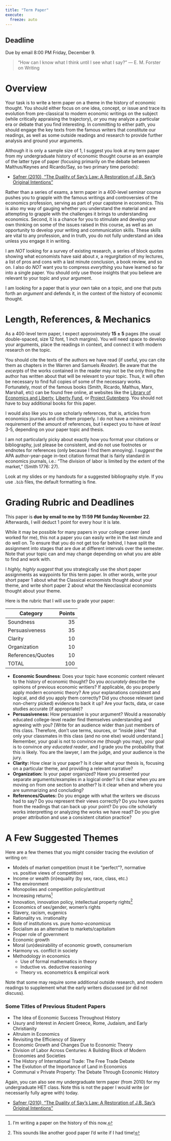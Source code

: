 ```yaml
---
title: "Term Paper"
execute:
  freeze: auto
---
```


::: {.callout-note appearance="minimal"}
# Deadline
Due by email 8:00 PM Friday, December 9.
:::

> "How can I know what I think until I see what I say?" --- E. M. Forster on Writing

# Overview

Your task is to write a term paper on a theme in the history of economic thought. You should either focus on one idea, concept, or issue and trace its evolution from pre-classical to modern economic writings on the subject (while critically appraising the trajectory), *or* you may analyze a particular era or debate that you find interesting. In committing to either path, you should engage the key texts from the famous writers that constitute our readings, as well as some outside readings and research to provide further analysis and ground your arguments.

Although it is only a sample size of 1, I suggest you look at my term paper from my undergraduate history of economic thought course as an example of the latter type of paper (focusing primarily on the debate between Malthus/Keynes and Ricardo/Say, so two primary time periods):

- [<i class="fas fa-file-pdf"></i> Safner (2010), “The Duality of Say’s Law: A Restoration of J.B. Say’s Original Intentions”](/readings/Safner-2010.pdf)

Rather than a series of exams, a term paper in a 400-level seminar course pushes you to grapple with the famous writings and controversies of the economics profession, serving as part of your capstone in economics. This is also my way of gauging whether you understand the material and are attempting to grapple with the challenges it brings to understanding economics. Second, it is a chance for you to stimulate and develop your own thinking on some of the issues raised in this course, as well as an opportunity to develop your writing and communication skills. These skills are vital to any profession, and in truth, you do not fully understand an idea unless you engage it in writing.

I am *NOT* looking for a survey of existing research, a series of block quotes showing what economists have said about $x$, a regurgitation of my lectures, a list of pros and cons with a last minute conclusion, a book review, and so on. I also do *NOT* want you to compress *everything* you have learned so far into a single paper. You should only use those insights that you believe are relevant to your topic and your argument. 

I am looking for a paper that is your own take on a topic, and one that puts forth an *argument* and defends it, in the context of the history of economic thought.

# Length, References, & Mechanics

As a 400-level term paper, I expect approximately $\mathbf{15 \pm 5}$ pages (the usual double-spaced, size 12 font, 1 inch margins). You will need space to develop your arguments, place the readings in context, and connect it with modern research on the topic.

You should cite the texts of the authors we have read (if useful, you can cite them as chapters in the Warren and Samuels *Reader*). Be aware that the *excerpts* of the works contained in the reader may not be the only thing the author has written about that will be relevant to your topic. Thus, it will often be necessary to find full copies of some of the necessary works. Fortunately, most of the famous books (Smith, Ricardo, Malthus, Marx, Marshall, etc) can be found free online, at websites like the [Library of Economics and Liberty](https://www.econlib.org/books/), [Liberty Fund](https://oll.libertyfund.org/), or [Project Gutenberg](https://www.gutenberg.org/). You should not have to buy additional books for this paper.

I would also like you to use scholarly references, that is, articles from economics journals and cite them properly. I do not have a minimum requirement of the amount of references, but I expect you to have *at least* 3-5, depending on your paper topic and thesis. 

I am not particularly picky about exactly how you format your citations or bibliography, just please be consistent, and do not use footnotes or endnotes for references (only because I find them annoying). I *suggest* the APA author-year-page in-text citation format that is fairly standard in economics journals, i.e.: “The division of labor is limited by the extent of the market,” (Smith 1776: 27). 

Look at my slides or my handouts for a suggested bibliography style. If you use `.bib` files, the default formatting is fine.

# Grading Rubric and Deadlines

This paper is **due by email to me by 11:59 PM Sunday November 22**. Afterwards, I will deduct 1 point for every hour it is late.

While it may be possible for many papers in your college career (and worked for me), this not a paper you can easily write in the last minute and do well on. To ensure that you do not get too far behind, I have split the assignment into stages that are due at different intervals over the semester. Note that your topic can and may change depending on what you are able to find and work with.

I *highly, highly suggest* that you strategically use the short paper assignments as waypoints for this term paper. In other words, write your short paper 1 about what the Classical economists thought about your theme, and write short paper 2 about what the Neoclassical economists thought about your theme.

Here is the rubric that I will use to grade your paper:

| Category | Points |
|----------|-------:|
| Soundness | 35 |
| Persuasiveness | 35 |
| Clarity | 10 |
| Organization | 10 |
| References/Quotes | 10 |
| TOTAL | 100 |

- **Economic Soundness**: Does your topic have economic content relevant to the history of economic thought? Do you *accurately* describe the opinions of previous economic writiers? If applicable, do you properly apply modern economic theory? Are your explanations consistent and logical, and did you apply them correctly? Did you choose relevant (and non-cherry picked) evidence to back it up? Are your facts, data, or case studies accurate (if appropriate)? 
- **Persuasiveness:** How persuasive is your argument? Would a reasonably educated college-level reader find themselves understanding and agreeing with you? [Write for an audience wider than just members of this class. Therefore, don't use terms, sources, or "inside jokes" that only your classmates in this class (and no one else) would understand.] Remember, your goal is not to convince *me* (though you may), your goal is to convince *any educated reader*, and I grade you the probability that this is likely. You are the lawyer, I am the judge, and your audience is the jury.
- **Clarity:** How clear is your paper? Is it clear what your thesis is, focusing on a particular theme, and providing a relevant narrative?
- **Organization:** Is your paper organized? Have you presented your separate arguments/examples in a logical order? Is it clear when you are moving on from one section to another? Is it clear when and where you are summarizing and concluding?
- **References/Quotes:** Do you engage with what the writers we discuss had to say? Do you represent their views correctly? Do you have quotes from the readings that can back up your point? Do you cite scholarly works interpretting or analyzing the works we have read? Do you give proper attribution and use a consistent citation practice?

# A Few Suggested Themes

Here are a few themes that you might consider tracing the evolution of writing on:

- Models of market competition (must it be “perfect”?, normative vs. positive views of competition)
- Income or wealth (in)equality (by sex, race, class, etc.)
- The environment
- Monopolies and competition policy/antitrust
- Increasing returns^[I’m writing a paper on the history of this now.]
- Innovation, innovation policy, intellectual property rights^[This sounds like another good paper I’d write if I had time!]
- Economics of sex/gender, women’s rights
- Slavery, racism, eugenics
- Rationality vs. irrationality
- Role of institutions vs. pure *homo-economicus*
- Socialism as an alternative to markets/capitalism
- Proper role of government
- Economic growth
- Moral (un)desirability of economic growth, consumerism
- Harmony vs. conflict in society
- Methodology in economics
  - Use of formal mathematics in theory
  - Inductive vs. deductive reasoning
  - Theory vs. econometrics & empirical work

Note that some may require some additional outside research, and modern readings to supplement what the early writers discussed (or did not discuss).

### Some Titles of Previous Student Papers

- The Idea of Economic Success Throughout History
- Usury and Interest in Ancient Greece, Rome, Judaism, and Early Christianity
- Altruism in Economics
- Revisiting the Efficiency of Slavery
- Economic Growth and Changes Due to Economic Theory
- Division of Labor Across Centuries: A Building Block of Modern Economies and Societies
- The History of International Trade: The Free Trade Debate
- The Evolution of the Importance of Land in Economics
- Communal v Private Property: The Debate Through Economic History

Again, you can also see my undergraduate term paper (from 2010) for my undergraduate HET class. Note this is not the paper I would write (or necessarily fully agree with) today.

- [<i class="fas fa-file-pdf"></i> Safner (2010), “The Duality of Say’s Law: A Restoration of J.B. Say’s Original Intentions”](/files/readings/Safner-2010.pdf) 
